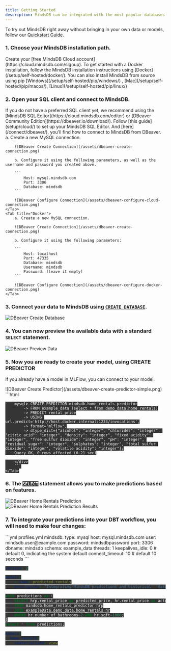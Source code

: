 ```yaml
---
title: Getting Started
description: MindsDB can be integrated with the most popular databases, as well as with the DBT and MLFlow workflows.
---
```


To try out MindsDB right away without bringing in your own data or models, follow our [Quickstart Guide](/).

### 1. Choose your MindsDB installation path.

<Tabs>
  <Tab title="MindsDB Cloud">
    Create your [free MindsDB Cloud account](https://cloud.mindsdb.com/signup).
  </Tab>
  <Tab title="Docker">
    To get started with a Docker installation, follow the MindsDB installation
    instructions using [Docker](/setup/self-hosted/docker/).
  </Tab>
  <Tab title="pip">
    You can also install MindsDB from source using pip
    [Windows](/setup/self-hosted/pip/windows/) ,
    [Mac](/setup/self-hosted/pip/macos/), [Linux](/setup/self-hosted/pip/linux/)
  </Tab>
</Tabs>

### 2. Open your SQL client and connect to MindsDB.

<Tip>
  If you do not have a preferred SQL client yet, we recommend using the [MindsDB
  SQL Editor](https://cloud.mindsdb.com/editor) or [DBeaver Community
  Edition](https://dbeaver.io/download/). Follow [this guide](setup/cloud/) to
  set up your MindsDB SQL Editor. And [here](/connect/dbeaver/), you'll find how
  to connect to MindsDB from DBeaver.
</Tip>

<Tabs>
    <Tab title="MindsDB Cloud">
        a. Create a new MySQL connection.

        ![DBeaver Create Connection](/assets/dbeaver-create-connection.png)

        b. Configure it using the following parameters, as well as the username and password you created above.

        ```
            Host: mysql.mindsdb.com
            Port: 3306
            Database: mindsdb
        ```

        ![DBeaver Configure Connection](/assets/dbeaver-configure-cloud-connection.png)
    </Tab>
    <Tab title="Docker">
        a. Create a new MySQL connection.

        ![DBeaver Create Connection](/assets/dbeaver-create-connection.png)

        b. Configure it using the following parameters:

        ```
            Host: localhost
            Port: 47335
            Database: mindsdb
            Username: mindsdb
            Password: [leave it empty]
        ```

        ![DBeaver Configure Connection](/assets/dbeaver-configure-docker-connection.png)
    </Tab>

</Tabs>

### 3. Connect your data to MindsDB using [`CREATE DATABASE`](https://docs.mindsdb.com/sql/create/databases/).

![DBeaver Create Database](/assets/dbeaver-create-database.png)

### 4. You can now preview the available data with a standard `SELECT` statement.

![DBeaver Preview Data](/assets/dbeaver-preview-data.png)

### 5. Now you are ready to create your model, using CREATE PREDICTOR

If you already have a model in MLFlow, you can connect to your model.

<Tabs>
    <Tab title="MindsDB is creating my model">
        ![DBeaver Create Predictor](/assets/dbeaver-create-predictor-simple.png)
    </Tab>
    <Tab title="My model is in MLflow">
        ```html
        <div id="create-predictor">
        <style>
            #create-predictor code { background-color: #353535; color: #f5f5f5 }
        </style>

        mysql> CREATE PREDICTOR mindsdb.home_rentals_predictor
            -> FROM example_data (select * from demo_data.home_rentals)
            -> PREDICT rental_price
            -> USING url.predict='http://host.docker.internal:1234/invocations',
            -> format='mlflow',
            -> dtype_dict={"alcohol": "integer", "chlorides": "integer", "citric acid": "integer", "density": "integer", "fixed acidity": "integer", "free sulfur dioxide": "integer", "pH": "integer", "residual sugar": "integer", "sulphates": "integer", "total sulfur dioxide": "integer", "volatile acidity": "integer"};
        Query OK, 0 rows affected (0.21 sec)

        </div>
        ```
    </Tab>

</Tabs>

### 6. The [`SELECT`](/sql/api/select) statement allows you to make predictions based on features.

![DBeaver Home Rentals Prediction](/assets/dbeaver-home-rentals-prediction.png)
![DBeaver Home Rentals Prediction Results](/assets/dbeaver-home-rentals-prediction-results.png)

### 7. To integrate your predictions into your DBT workflow, you will need to make four changes:

<CodeGroup>
```yml profiles.yml
mindsdb:
    type: mysql
    host: mysql.mindsdb.com
    user: mindsdb.user@example.com
    password: mindsdbpassword
    port: 3306
    dbname: mindsdb
    schema: example_data
    threads: 1
    keepalives_idle: 0 # default 0, indicating the system default
    connect_timeout: 10 # default 10 seconds
```

```yml schema.yml
version: 2

models:
    - name: predicted_rentals
    description: "Integrating MindsDB predictions and historical   data"
```

```sql predicted_rentals.sql
with predictions as (
    SELECT hrp.rental_price as predicted_price, hr.rental_price as actual_price
    FROM mindsdb.home_rentals_predictor hrp
    JOIN exampleData.demo_data.home_rentals hr
    WHERE hr.number_of_bathrooms=2 AND hr.sqft=1000;
)
select * from predictions;
```

```yml dbt_project.yml
models:
  home_rentals:
    +materialized: view
```

</CodeGroup>
